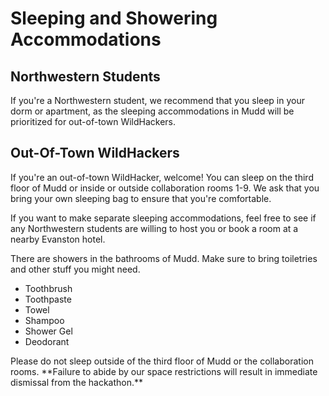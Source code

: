 
# Sleeping and Showering Accommodations

## Northwestern Students

If you're a Northwestern student, we recommend that you sleep in your dorm or apartment, as the sleeping accommodations in Mudd will be prioritized for out-of-town WildHackers.

## Out-Of-Town WildHackers

If you're an out-of-town WildHacker, welcome! You can sleep on the third floor of Mudd or inside or outside collaboration rooms 1-9. We ask that you bring your own sleeping bag to ensure that you're comfortable.

If you want to make separate sleeping accommodations, feel free to see if any Northwestern students are willing to host you or book a room at a nearby Evanston hotel.

There are showers in the bathrooms of Mudd. Make sure to bring toiletries and other stuff you might need.

- Toothbrush
- Toothpaste
- Towel
- Shampoo
- Shower Gel
- Deodorant

<Callout type="error" emoji="️🚫">
  Please do not sleep outside of the third floor of Mudd or the collaboration rooms. **Failure to abide by our space restrictions will result in immediate dismissal from the hackathon.**
</Callout>
